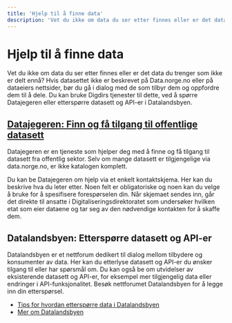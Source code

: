 ```yaml
---
title: 'Hjelp til å finne data'
description: 'Vet du ikke om data du ser etter finnes eller er det data du trenger som ikke er delt ennå?'
---
```


# Hjelp til å finne data

<Ingress size='xs'>
    Vet du ikke om data du ser etter finnes eller er det data du trenger som ikke er delt ennå? Hvis datasettet ikke er
    beskrevet på Data.norge.no eller på dataeiers nettsider, bør du gå i dialog med de som tilbyr dem og oppfordre dem
    til å dele. Du kan bruke Digdirs tjenester til dette, ved å spørre Datajegeren eller etterspørre datasett og API-er
    i Datalandsbyen.
</Ingress>

## [Datajegeren: Finn og få tilgang til offentlige datasett](/data-hunter)

Datajegeren er en tjeneste som hjelper deg med å finne og få tilgang til datasett fra offentlig sektor. Selv om mange datasett er tilgjengelige via data.norge.no, er ikke katalogen komplett.

Du kan be Datajegeren om hjelp via et enkelt kontaktskjema. Her kan du beskrive hva du leter etter. Noen felt er obligatoriske og noen kan du velge å bruke for å spesifisere forespørselen din. Når skjemaet sendes inn, går det direkte til ansatte i Digitaliseringsdirektoratet som undersøker hvilken etat som eier dataene og tar seg av den nødvendige kontakten for å skaffe dem.

## Datalandsbyen: Etterspørre datasett og API-er

Datalandsbyen er et nettforum dedikert til dialog mellom tilbydere og konsumenter av data. Her kan du etterlyse datasett og API-er du ønsker tilgang til eller har spørsmål om. Du kan også be om utvidelser av eksisterende datasett og API-er, for eksempel mer tilgjengelig data eller endringer i API-funksjonalitet. Besøk nettforumet Datalandsbyen for å legge inn din etterspørsel. 

- [Tips for hvordan etterspørre data i Datalandsbyen](https://datalandsbyen.norge.no/topic/56/ettersp%C3%B8rr-data-og-api)
- [Mer om Datalandsbyen](/docs/community)